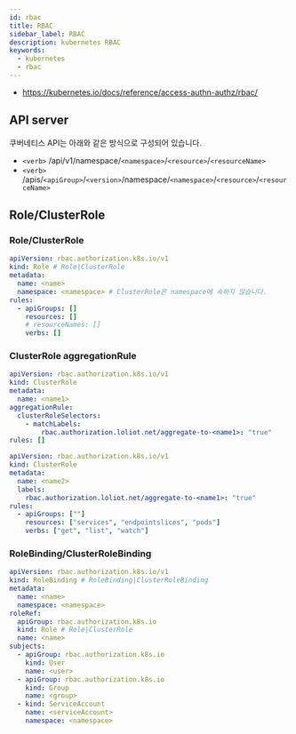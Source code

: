 ```yaml
---
id: rbac
title: RBAC
sidebar_label: RBAC
description: kubernetes RBAC
keywords:
  - kubernetes
  - rbac
---
```


- https://kubernetes.io/docs/reference/access-authn-authz/rbac/

## API server

쿠버네티스 API는 아래와 같은 방식으로 구성되어 있습니다.

- `<verb>` /api/v1/namespace/`<namespace>`/`<resource>`/`<resourceName>`
- `<verb>` /apis/`<apiGroup>`/`<version>`/namespace/`<namespace>`/`<resource>`/`<resourceName>`

## Role/ClusterRole

### Role/ClusterRole

```yaml
apiVersion: rbac.authorization.k8s.io/v1
kind: Role # Role|ClusterRole
metadata:
  name: <name>
  namespace: <namespace> # ClusterRole은 namespace에 속하지 않습니다.
rules:
  - apiGroups: []
    resources: []
    # resourceNames: []
    verbs: []
```

### ClusterRole aggregationRule

```yaml
apiVersion: rbac.authorization.k8s.io/v1
kind: ClusterRole
metadata:
  name: <name1>
aggregationRule:
  clusterRoleSelectors:
    - matchLabels:
        rbac.authorization.loliot.net/aggregate-to-<name1>: "true"
rules: []
```

```yaml
apiVersion: rbac.authorization.k8s.io/v1
kind: ClusterRole
metadata:
  name: <name2>
  labels:
    rbac.authorization.loliot.net/aggregate-to-<name1>: "true"
rules:
  - apiGroups: [""]
    resources: ["services", "endpointslices", "pods"]
    verbs: ["get", "list", "watch"]
```

### RoleBinding/ClusterRoleBinding

```yaml
apiVersion: rbac.authorization.k8s.io/v1
kind: RoleBinding # RoleBinding|ClusterRoleBinding
metadata:
  name: <name>
  namespace: <namespace>
roleRef:
  apiGroup: rbac.authorization.k8s.io
  kind: Role # Role|ClusterRole
  name: <name>
subjects:
  - apiGroup: rbac.authorization.k8s.io
    kind: User
    name: <user>
  - apiGroup: rbac.authorization.k8s.io
    kind: Group
    name: <group>
  - kind: ServiceAccount
    name: <serviceAccount>
    namespace: <namespace>
```
